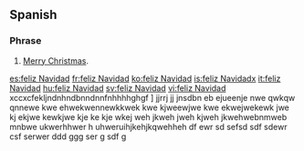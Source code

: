 ==Spanish==

===Phrase===
{{head|es|phrase}}

# [[Merry Christmas]].

[[es:feliz Navidad]]
[[fr:feliz Navidad]]
[[ko:feliz Navidad]]
[[is:feliz Navidad]]x
[[it:feliz Navidad]]
[[hu:feliz Navidad]]
[[sv:feliz Navidad]]
[[vi:feliz Navidad]]
xccxcfekljndnhndbnndnnfnhhhhghgf
] jjrrj jj jnsdbn eb  ejueenje nwe qwkqw qnnewe kwe ehwekwennewkkwek kwe kjweewjwe kwe  ekwejwekewk jwe kj ekjwe kewkjwe kje ke kje wkej weh jkweh jweh kjweh jkwehwebnmweb mnbwe ukwerhhwer h uhweruihjkehjkqwehheh  df ewr sd  sefsd  sdf sdewr csf serwer ddd ggg ser g sdf g